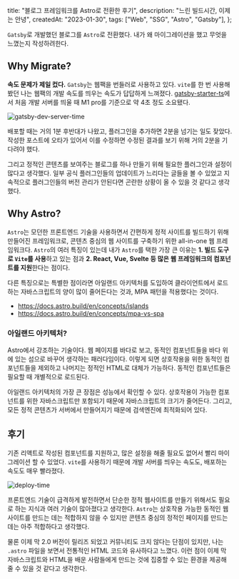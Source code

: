   title: "블로그 프레임워크를 Astro로 전환한 후기",
  description: "느린 빌드시간, 이제는 안녕",
  createdAt: "2023-01-30",
  tags: ["Web", "SSG", "Astro", "Gatsby"],
};

`Gatsby`로 개발했던 블로그를 `Astro`로 전환했다. 내가 왜 마이그레이션을 했고 무엇을 느꼈는지 작성하려한다.

## Why Migrate?

**속도 문제가 제일 컸다.** `Gatsby`는 웹팩을 번들러로 사용하고 있다. `vite`를 한 번 사용해 봤던 나는 웹팩의 개발 속도를 띄우는 속도가 답답하게 느껴졌다. [gatsby-starter-ts](https://github.com/jpedroschmitz/gatsby-starter-ts)에서 처음 개발 서버를 띄울 때 M1 pro를 기준으로 약 4초 정도 소요됐다.

![gatsby-dev-server-time](gatsby-dev-server-time.gif)

배포할 때는 거의 1분 후반대가 나왔고, 플러그인을 추가하면 2분을 넘기는 일도 잦았다. 작성한 포스트에 오타가 있어서 이를 수정하면 수정된 결과를 보기 위해 거의 2분을 기다려야 했다.

그리고 정적인 콘텐츠를 보여주는 블로그를 하나 만들기 위해 필요한 플러그인과 설정이 많다고 생각했다. 일부 공식 플러그인들의 업데이트가 느리다는 글들을 볼 수 있었고 지속적으로 플러그인들의 버전 관리가 안된다면 곤란한 상황이 올 수 있을 것 같다고 생각했다.

## Why Astro?

`Astro`는 모던한 프론트엔드 기술을 사용하면서 간편하게 정적 사이트를 빌드하기 위해 만들어진 프레임워크로, 콘텐츠 중심의 웹 사이트를 구축하기 위한 all-in-one 웹 프레임워크다. `Astro`의 여러 특징이 있는데 내가 `Astro`를 택한 가장 큰 이유는 **1. 빌드 도구로 `Vite`를 사용**하고 있는 점과 **2. React, Vue, Svelte 등 많은 웹 프레임워크의 컴포넌트를 지원**한다는 점이다.

다른 특징으로는 특별한 점이라면 아일랜드 아키텍처를 도입하여 클라이언트에서 로드하는 자바스크립트의 양이 많이 줄어든다는 것과, MPA 패턴을 적용했다는 것이다.

- https://docs.astro.build/en/concepts/islands
- https://docs.astro.build/en/concepts/mpa-vs-spa

### 아일랜드 아키텍처?

Astro에서 강조하는 기술이다. 웹 페이지를 바다로 보고, 동적인 컴포넌트들을 바다 위에 있는 섬으로 바꾸어 생각하는 패러다임이다. 이렇게 되면 상호작용을 위한 동적인 컴포넌트들을 제외하고 나머지는 정적인 HTML로 대체가 가능하다. 동적인 컴포넌트들은 필요할 때 개별적으로 로드된다.

아일랜드 아키텍처의 가장 큰 장점은 성능에서 확인할 수 있다. 상호작용이 가능한 컴포넌트를 위한 자바스크립트만 포함되기 때문에 자바스크립트의 크기가 줄어든다. 그리고, 모든 정적 콘텐츠가 서버에서 만들어지기 때문에 검색엔진에 최적화되어 있다.

## 후기

기존 리액트로 작성된 컴포넌트를 지원하고, 많은 설정을 해줄 필요도 없어서 빨리 마이그레이션 할 수 있었다. `vite`를 사용하기 때문에 개발 서버를 띄우는 속도도, 배포하는 속도도 매우 빨라졌다.

![deploy-time](deploy-time.png)

프론트엔드 기술이 급격하게 발전하면서 단순한 정적 웹사이트를 만들기 위해서도 필요로 하는 지식과 여러 기술이 많아졌다고 생각한다. `Astro`는 상호작용 가능한 동적인 웹사이트를 만드는 데는 적합하지 않을 수 있지만 콘텐츠 중심의 정적인 페이지를 만드는 데는 아주 적합하다고 생각했다.

물론 이제 막 2.0 버전이 릴리즈 되었고 커뮤니티도 크지 않다는 단점이 있지만, 나는 `.astro` 파일을 보면서 전통적인 HTML 코드와 유사하다고 느꼈다. 이런 점이 이제 막 자바스크립트와 HTML을 배운 사람들에게 만드는 것에 집중할 수 있는 환경을 제공해 줄 수 있을 것 같다고 생각한다.
